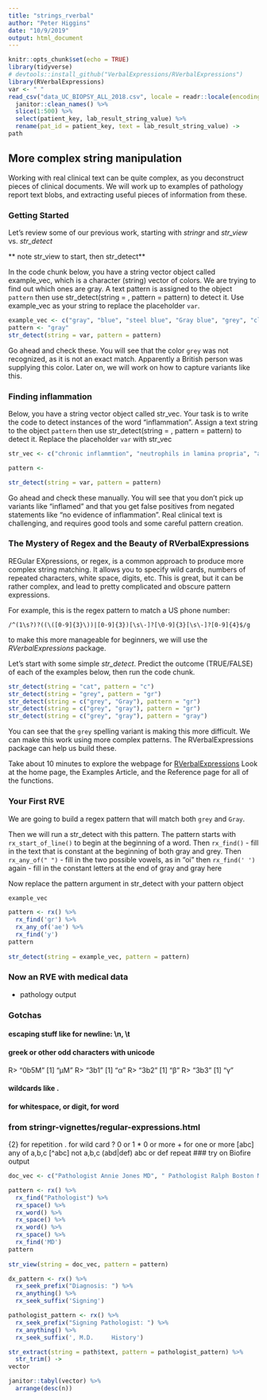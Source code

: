 ```yaml
---
title: "strings_rverbal"
author: "Peter Higgins"
date: "10/9/2019"
output: html_document
---
```


```r
knitr::opts_chunk$set(echo = TRUE)
library(tidyverse)
# devtools::install_github("VerbalExpressions/RVerbalExpressions")
library(RVerbalExpressions)
var <- " "
read_csv("data_UC_BIOPSY_ALL_2018.csv", locale = readr::locale(encoding = "latin1")) %>% 
  janitor::clean_names() %>% 
  slice(1:500) %>% 
  select(patient_key, lab_result_string_value) %>% 
  rename(pat_id = patient_key, text = lab_result_string_value) ->
path
```

## More complex string manipulation
Working with real clinical text can be quite complex, as you deconstruct pieces of clinical documents. We will work up to examples of pathology report text blobs, and extracting useful pieces of information from these.

### Getting Started
Let's review some of our previous work, starting with *stringr* and _str_view_  vs. _str_detect_


** note str_view to start, then str_detect**

In the code chunk below, you have a string vector object called example_vec,
which is a character (string) vector of colors.
We are trying to find out which ones are gray.
A text pattern is assigned to the object `pattern`
then use str_detect(string = , pattern = pattern) to detect it.
Use example_vec as your string to replace the placeholder `var`.

```r
example_vec <- c("gray", "blue", "steel blue", "Gray blue", "grey", "cloudy gray", "Rainy Gray", "smoky blue")
pattern <- "gray"
str_detect(string = var, pattern = pattern)
```
Go ahead and check these.
You will see that the color `grey` was not recognized, as it is not an exact match. Apparently a British person was supplying this color. 
Later on, we will work on how to capture variants like this.

### Finding inflammation
Below, you have a string vector object called str_vec.
Your task is to write the code to detect instances of the word "inflammation".
Assign a text string to the object `pattern`
then use str_detect(string = , pattern = pattern) to detect it.
Replace the placeholder `var` with str_vec

```r
str_vec <- c("chronic inflammtion", "neutrophils in lamina propria", "acutely inflamed", "no evidence of inflammation", "lymphocytes and plasma cells indicating inflammation", "acutely inflamed with neutrophil crypt abscesses", "chronic inflammation with distortion of crypts", "active on chronic inflammation")

pattern <- 

str_detect(string = var, pattern = pattern)
```
Go ahead and check these manually.
You will see that you don't pick up variants like "inflamed"
and that you get false positives from negated statements like 
"no evidence of inflammation".
Real clinical text is challenging, and requires good tools and some careful pattern creation.

### The Mystery of Regex and the Beauty of RVerbalExpressions

REGular EXpressions, or regex, is a common approach to produce more complex string matching. It allows you to specify wild cards, numbers of repeated characters, white space, digits, etc. This is great, but it can be rather complex, and lead to pretty complicated and obscure pattern expressions.

For example, this is the regex pattern to match a US phone number:

`/^(1\s?)?((\([0-9]{3}\))|[0-9]{3})[\s\-]?[\0-9]{3}[\s\-]?[0-9]{4}$/g`

to make this more manageable for beginners, we will use the 
*RVerbalExpressions* package.

Let's start with some simple _str_detect_.
Predict the outcome (TRUE/FALSE) of each of the examples below, then run the code chunk.

```r
str_detect(string = "cat", pattern = "c")
str_detect(string = "grey", pattern = "gr")
str_detect(string = c("grey", "Gray"), pattern = "gr")
str_detect(string = c("grey", "gray"), pattern = "gr")
str_detect(string = c("grey", "gray"), pattern = "gray")
```

You can see that the `grey` spelling variant is making this more difficult.
We can make this work using more complex patterns.
The RVerbalExpressions package can help us build these.

Take about 10 minutes to explore the webpage for
[RVerbalExpressions](https://rverbalexpressions.netlify.com/)
Look at the home page, the Examples Article,
and the Reference page for all of the functions.

### Your First RVE

We are going to build a regex pattern that will match both `grey` and `Gray`.

Then we will run a str_detect with this pattern.
The pattern starts with `rx_start_of_line()`
to begin at the beginning of a word.
Then `rx_find()` - fill in the text that is constant at the beginning of both gray and grey.
Then `rx_any_of(" ")`  - fill in the two possible vowels, as in "oi"
then `rx_find(' ')` again - fill in the constant letters at the end of gray and gray here

Now replace the pattern argument in str_detect with your pattern object

```r
example_vec

pattern <- rx() %>% 
  rx_find('gr') %>% 
  rx_any_of('ae') %>% 
  rx_find('y') 
pattern
  
str_detect(string = example_vec, pattern = pattern)
```

### Now an RVE with medical data
- pathology output

### Gotchas
#### escaping stuff like \n for newline: \\n, \\t
#### greek or other odd characters with unicode
R> "\u00b5M"
[1] "µM"
R> "\u03b1"
[1] "α"
R> "\u03b2"
[1] "β"
R> "\u03b3"
[1] "γ"

#### wildcards like .
#### \s for whitespace, \d for digit, \w for word

### from stringr-vignettes/regular-expressions.html
{2} for repetition
. for wild card
? 0 or 1
* 0 or more
+ for one or more
[abc] any of a,b,c
[^abc] not a,b,c
(abd|def) abc or def
repeat
### try on Biofire output

```r
doc_vec <- c("Pathologist Annie Jones MD", " Pathologist Ralph Boston MD", "Pathologist Carla Curtin MD", "Pathologist Dave Don Domino MD")

pattern <- rx() %>% 
  rx_find("Pathologist") %>% 
  rx_space() %>% 
  rx_word() %>% 
  rx_space() %>% 
  rx_word() %>% 
  rx_space() %>% 
  rx_find('MD') 
pattern
  
str_view(string = doc_vec, pattern = pattern)
```

```r
dx_pattern <- rx() %>% 
  rx_seek_prefix("Diagnosis: ") %>% 
  rx_anything() %>% 
  rx_seek_suffix('Signing') 

pathologist_pattern <- rx() %>% 
  rx_seek_prefix("Signing Pathologist: ") %>% 
  rx_anything() %>% 
  rx_seek_suffix(', M.D.     History') 

str_extract(string = path$text, pattern = pathologist_pattern) %>% 
  str_trim() ->
vector

janitor::tabyl(vector) %>% 
  arrange(desc(n))
```



